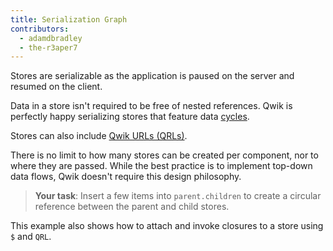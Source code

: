 ```yaml
---
title: Serialization Graph
contributors:
  - adamdbradley
  - the-r3aper7
---
```


Stores are serializable as the application is paused on the server and resumed on the client.

Data in a store isn't required to be free of nested references. Qwik is perfectly happy serializing stores that feature data [cycles](https://wikipedia.org/wiki/Directed_acyclic_graph).

Stores can also include [Qwik URLs (QRLs)](<../../../docs/(qwik)/advanced/qrl/index.mdx>).

There is no limit to how many stores can be created per component, nor to where they are passed. While the best practice is to implement top-down data flows, Qwik doesn't require this design philosophy.

> **Your task**: Insert a few items into `parent.children` to create a circular reference between the parent and child stores.

This example also shows how to attach and invoke closures to a store using `$` and `QRL`.
